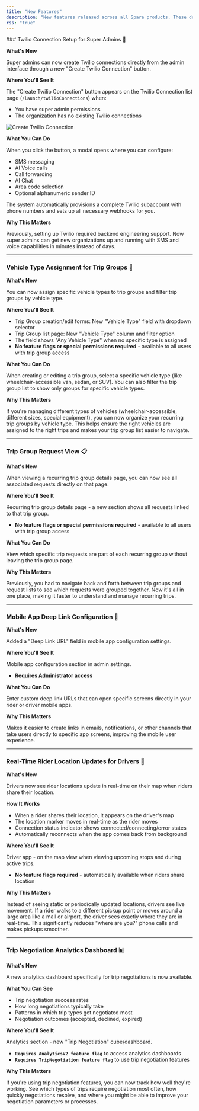 ```yaml
---
title: "New Features"
description: "New features released across all Spare products. These descriptions are for Spare internal teams only."
rss: "true"
---
```


<Update label="October 9, 2025" description="New Features">
  ### Twilio Connection Setup for Super Admins 🔧

  **What's New**

  Super admins can now create Twilio connections directly from the admin interface through a new "Create Twilio Connection" button.

  **Where You'll See It**

  The "Create Twilio Connection" button appears on the Twilio Connection list page (`/launch/twilioConnections`) when:

  - You have super admin permissions
  - The organization has no existing Twilio connections

![Create Twilio Connection](/images/changelogs/CreateTwillioConnection.png)

  **What You Can Do**

  When you click the button, a modal opens where you can configure:

  - SMS messaging
  - AI Voice calls
  - Call forwarding
  - AI Chat
  - Area code selection
  - Optional alphanumeric sender ID

  The system automatically provisions a complete Twilio subaccount with phone numbers and sets up all necessary webhooks for you.

  **Why This Matters**

  Previously, setting up Twilio required backend engineering support. Now super admins can get new organizations up and running with SMS and voice capabilities in minutes instead of days.

  ---

  ### Vehicle Type Assignment for Trip Groups 🚐

  **What's New**

  You can now assign specific vehicle types to trip groups and filter trip groups by vehicle type.

  **Where You'll See It**

  - Trip Group creation/edit forms: New "Vehicle Type" field with dropdown selector
  - Trip Group list page: New "Vehicle Type" column and filter option
  - The field shows "Any Vehicle Type" when no specific type is assigned
  - **No feature flags or special permissions required** - available to all users with trip group access

  **What You Can Do**

  When creating or editing a trip group, select a specific vehicle type (like wheelchair-accessible van, sedan, or SUV). You can also filter the trip group list to show only groups for specific vehicle types.

  **Why This Matters**

  If you're managing different types of vehicles (wheelchair-accessible, different sizes, special equipment), you can now organize your recurring trip groups by vehicle type. This helps ensure the right vehicles are assigned to the right trips and makes your trip group list easier to navigate.

  ---

  ### Trip Group Request View 📋

  **What's New**

  When viewing a recurring trip group details page, you can now see all associated requests directly on that page.

  **Where You'll See It**

  Recurring trip group details page - a new section shows all requests linked to that trip group.

  - **No feature flags or special permissions required** - available to all users with trip group access

  **What You Can Do**

  View which specific trip requests are part of each recurring group without leaving the trip group page.

  **Why This Matters**

  Previously, you had to navigate back and forth between trip groups and request lists to see which requests were grouped together. Now it's all in one place, making it faster to understand and manage recurring trips.

  ---

  ### Mobile App Deep Link Configuration 📱

  **What's New**

  Added a "Deep Link URL" field in mobile app configuration settings.

  **Where You'll See It**

  Mobile app configuration section in admin settings.

  - **Requires Administrator access**

  **What You Can Do**

  Enter custom deep link URLs that can open specific screens directly in your rider or driver mobile apps.

  **Why This Matters**

  Makes it easier to create links in emails, notifications, or other channels that take users directly to specific app screens, improving the mobile user experience.

  ---

  ### Real-Time Rider Location Updates for Drivers 📍

  **What's New**

  Drivers now see rider locations update in real-time on their map when riders share their location.

  **How It Works**

  - When a rider shares their location, it appears on the driver's map
  - The location marker moves in real-time as the rider moves
  - Connection status indicator shows connected/connecting/error states
  - Automatically reconnects when the app comes back from background

  **Where You'll See It**

  Driver app - on the map view when viewing upcoming stops and during active trips.

  - **No feature flags required** - automatically available when riders share location

  **Why This Matters**

  Instead of seeing static or periodically updated locations, drivers see live movement. If a rider walks to a different pickup point or moves around a large area like a mall or airport, the driver sees exactly where they are in real-time. This significantly reduces "where are you?" phone calls and makes pickups smoother.

  ---

  ### Trip Negotiation Analytics Dashboard 📊

  **What's New**

  A new analytics dashboard specifically for trip negotiations is now available.

  **What You Can See**

  - Trip negotiation success rates
  - How long negotiations typically take
  - Patterns in which trip types get negotiated most
  - Negotiation outcomes (accepted, declined, expired)

  **Where You'll See It**

  Analytics section - new "Trip Negotiation" cube/dashboard.

  - **`Requires AnalyticsV2 feature flag`** to access analytics dashboards
  - **`Requires TripNegotiation feature flag`** to use trip negotiation features

  **Why This Matters**

  If you're using trip negotiation features, you can now track how well they're working. See which types of trips require negotiation most often, how quickly negotiations resolve, and where you might be able to improve your negotiation parameters or processes.
</Update>